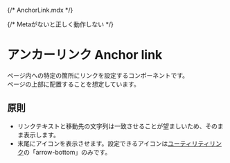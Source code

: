 {/* AnchorLink.mdx */}


{/* Metaがないと正しく動作しない */}

<Meta title="AnchorLink" of={AnchorLinkStories} />

# アンカーリンク Anchor link

ページ内への特定の箇所にリンクを設定するコンポーネントです。  
ページの上部に配置することを想定しています。

## 原則

- リンクテキストと移動先の文字列は一致させることが望ましいため、そのまま表示します。
- 末尾にアイコンを表示させます。設定できるアイコンは[ユーティリティリンク](?path=/docs/プリミティブコンポーネント-primitive-アクション-action-ユーティリティリンク-utility-link--docs)の「arrow-bottom」のみです。

<Canvas />
